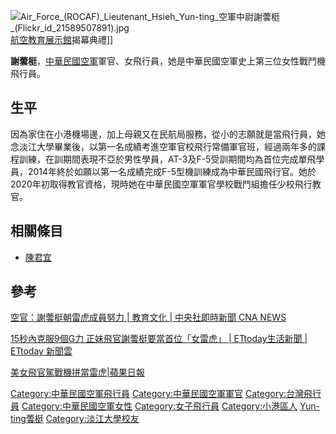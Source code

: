 [[File:Air_Force_(ROCAF)_Lieutenant_Hsieh_Yun-ting_空軍中尉謝蕓梃_(Flickr_id_21589507891).jpg|thumb]][[航空教育展示館|航空教育展示館]]揭幕典禮]]

'''謝蕓梃'''{{BD|1989年|||}}，[[中華民國空軍|中華民國空軍]]軍官、女飛行員，她是中華民國空軍史上第三位女性戰鬥機飛行員。

==生平==
因為家住在小港機場邊，加上母親又在民航局服務，從小的志願就是當飛行員，她念淡江大學畢業後，以第一名成績考進空軍官校飛行常備軍官班，經過兩年多的課程訓練，在訓期間表現不亞於男性學員，AT-3及F-5受訓期間均為首位完成單飛學員，2014年終於如願以第一名成績完成F-5型機訓練成為中華民國飛行官。她於2020年初取得教官資格，現時她在中華民國空軍軍官學校戰鬥組擔任少校飛行教官。

==相關條目==
*[[陳君宜_(台灣軍事人物)|陳君宜]]

==參考==
{{reflist}}
[http://r.search.yahoo.com/_ylt=A8tUwY_CECBUNjIAfGBxOSY5;_ylu=X3oDMTExZ21uYTZyBHNlYwNzcgRwb3MDNARjb2xvAwR2dGlkA1VJVFdNMDZfMQ--/RV=2/RE=1411416386/RO=10/RU=http%3a%2f%2fwww.cna.com.tw%2fnews%2faedu%2f201408190428-1.aspx/RK=0/RS=GqsKkB7kxM_Bzy4XLBnlRQX7cbQ- 空官：謝蕓梃朝雷虎成員努力 | 教育文化 | 中央社即時新聞 CNA NEWS]{{dead link|date=2018年4月 |bot=InternetArchiveBot |fix-attempted=yes }}

[http://r.search.yahoo.com/_ylt=A8tUwY_CECBUNjIAfmBxOSY5;_ylu=X3oDMTExb3RxaGRuBHNlYwNzcgRwb3MDNgRjb2xvAwR2dGlkA1VJVFdNMDZfMQ--/RV=2/RE=1411416386/RO=10/RU=http%3a%2f%2fwww.ettoday.net%2fnews%2f20140815%2f390051.htm/RK=0/RS=w8sFxM2Acxo.zVZqUggCFKAHSxg- 15秒內克服9個G力 正妹飛官謝蕓梃要當首位「女雷虎」 | ETtoday生活新聞 | ETtoday 新聞雲]{{dead link|date=2018年4月 |bot=InternetArchiveBot |fix-attempted=yes }}

[http://www.appledaily.com.tw/appledaily/article/headline/20140815/36023674/ 美女飛官駕戰機拼當雷虎|蘋果日報]{{Wayback|url=http://www.appledaily.com.tw/appledaily/article/headline/20140815/36023674/ |date=20160304120337 }}
{{DEFAULTSORT:Hsieh, Yun-ting}}
[[Category:中華民國空軍飛行員|Category:中華民國空軍飛行員]]
[[Category:中華民國空軍軍官|Category:中華民國空軍軍官]]

[[Category:台灣飛行員|Category:台灣飛行員]]
[[Category:中華民國空軍女性|Category:中華民國空軍女性]]
[[Category:女子飛行員|Category:女子飛行員]]
[[Category:小港區人|Category:小港區人]]
[[Category:謝姓|Yun-ting蕓梃]]
[[Category:淡江大學校友|Category:淡江大學校友]]